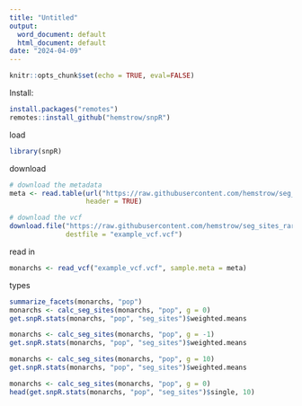 ```yaml
---
title: "Untitled"
output:
  word_document: default
  html_document: default
date: "2024-04-09"
---
```


```r
knitr::opts_chunk$set(echo = TRUE, eval=FALSE)
```

Install:

```r
install.packages("remotes")
remotes::install_github("hemstrow/snpR")
```

load
```r
library(snpR)
```


download

```r
# download the metadata
meta <- read.table(url("https://raw.githubusercontent.com/hemstrow/seg_sites_rarefaction/main/data/example_metadata.txt"), 
                   header = TRUE)

# download the vcf
download.file("https://raw.githubusercontent.com/hemstrow/seg_sites_rarefaction/main/data/example_vcf.vcf", 
              destfile = "example_vcf.vcf")
```

read in
```r
monarchs <- read_vcf("example_vcf.vcf", sample.meta = meta)
```

types
```r
summarize_facets(monarchs, "pop")
monarchs <- calc_seg_sites(monarchs, "pop", g = 0)
get.snpR.stats(monarchs, "pop", "seg_sites")$weighted.means

monarchs <- calc_seg_sites(monarchs, "pop", g = -1)
get.snpR.stats(monarchs, "pop", "seg_sites")$weighted.means

monarchs <- calc_seg_sites(monarchs, "pop", g = 10)
get.snpR.stats(monarchs, "pop", "seg_sites")$weighted.means

monarchs <- calc_seg_sites(monarchs, "pop", g = 0)
head(get.snpR.stats(monarchs, "pop", "seg_sites")$single, 10)
```

